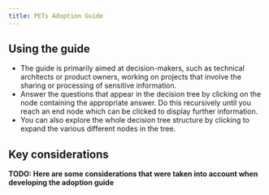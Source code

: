 ```yaml
---
title: PETs Adoption Guide
---
```



## Using the guide

- The guide is primarily aimed at decision-makers, such as technical architects or product owners, working on projects that involve the sharing or processing of sensitive information.
- Answer the questions that appear in the decision tree by clicking on the node containing the appropriate answer. Do this recursively until you reach an end node which can be clicked to display further information.
- You can also explore the whole decision tree structure by clicking to expand the various different nodes in the tree.

## Key considerations

**TODO: Here are some considerations that were taken into account when developing the adoption guide**

<Tree data={getHierarchicalData()} />
